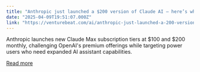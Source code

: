 ```yaml
---
title: "Anthropic just launched a $200 version of Claude AI — here’s what you get for the premium price"
date: "2025-04-09T19:51:07.000Z"
link: "https://venturebeat.com/ai/anthropic-just-launched-a-200-version-of-claude-ai-heres-what-you-get-for-the-premium-price/"
---
```


Anthropic launches new Claude Max subscription tiers at $100 and $200 monthly, challenging OpenAI's premium offerings while targeting power users who need expanded AI assistant capabilities.

[Read more](https://venturebeat.com/ai/anthropic-just-launched-a-200-version-of-claude-ai-heres-what-you-get-for-the-premium-price/)

